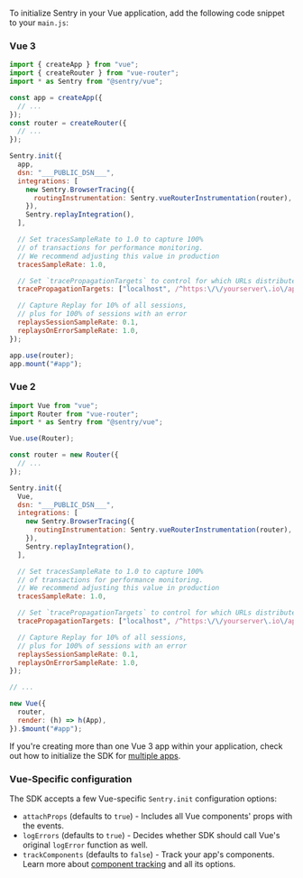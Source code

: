 To initialize Sentry in your Vue application, add the following code snippet to your `main.js`:

### Vue 3

<SignInNote />

```javascript {filename:main.js}
import { createApp } from "vue";
import { createRouter } from "vue-router";
import * as Sentry from "@sentry/vue";

const app = createApp({
  // ...
});
const router = createRouter({
  // ...
});

Sentry.init({
  app,
  dsn: "___PUBLIC_DSN___",
  integrations: [
    new Sentry.BrowserTracing({
      routingInstrumentation: Sentry.vueRouterInstrumentation(router),
    }),
    Sentry.replayIntegration(),
  ],

  // Set tracesSampleRate to 1.0 to capture 100%
  // of transactions for performance monitoring.
  // We recommend adjusting this value in production
  tracesSampleRate: 1.0,

  // Set `tracePropagationTargets` to control for which URLs distributed tracing should be enabled
  tracePropagationTargets: ["localhost", /^https:\/\/yourserver\.io\/api/],

  // Capture Replay for 10% of all sessions,
  // plus for 100% of sessions with an error
  replaysSessionSampleRate: 0.1,
  replaysOnErrorSampleRate: 1.0,
});

app.use(router);
app.mount("#app");
```

### Vue 2

<SignInNote />

```javascript {filename:main.js}
import Vue from "vue";
import Router from "vue-router";
import * as Sentry from "@sentry/vue";

Vue.use(Router);

const router = new Router({
  // ...
});

Sentry.init({
  Vue,
  dsn: "___PUBLIC_DSN___",
  integrations: [
    new Sentry.BrowserTracing({
      routingInstrumentation: Sentry.vueRouterInstrumentation(router),
    }),
    Sentry.replayIntegration(),
  ],

  // Set tracesSampleRate to 1.0 to capture 100%
  // of transactions for performance monitoring.
  // We recommend adjusting this value in production
  tracesSampleRate: 1.0,

  // Set `tracePropagationTargets` to control for which URLs distributed tracing should be enabled
  tracePropagationTargets: ["localhost", /^https:\/\/yourserver\.io\/api/],

  // Capture Replay for 10% of all sessions,
  // plus for 100% of sessions with an error
  replaysSessionSampleRate: 0.1,
  replaysOnErrorSampleRate: 1.0,
});

// ...

new Vue({
  router,
  render: (h) => h(App),
}).$mount("#app");
```

If you're creating more than one Vue 3 app within your application, check out how to initialize the SDK for [multiple apps](./features/multiple-apps).

### Vue-Specific configuration

The SDK accepts a few Vue-specific `Sentry.init` configuration options:

- `attachProps` (defaults to `true`) - Includes all Vue components' props with the events.
- `logErrors` (defaults to `true`) - Decides whether SDK should call Vue's original `logError` function as well.
- `trackComponents` (defaults to `false`) - Track your app's components. Learn more about [component tracking](./features/component-tracking) and all its options.
